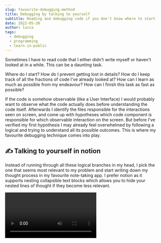 ```yaml
---
slug: favourite-debugging-method
title: Debugging by talking to yourself
subtitle: Reading and debugging code if you don't know where to start
date: 2022-05-30
author: lucca
tags:
  - debugging
  - programming
  - learn-in-public
---
```


Sometimes I have to read code that I either didn't write myself or haven't looked at in a while.
This can be a daunting task.

Where do I start?
How do I prevent getting lost in details?
How do I keep track of all the fractions of code I've already looked at?
How can I learn as much as possible from my endeavour?
How can I finish this task as fast as possible?

If the code is somehow observable (like a User Interface) I would probably want to observe what the code actually does before understanding the code itself.
Afterwards I identify the files responsible for the interactions seen on screen,
and come up with hypotheses which code component is responsible for which observable interaction on the screen.
But before I've verified my first hypothesis I may already feel overwhelmed by following a logical and trying to understand all its possible outcomes.
This is where my favourite debugging technique comes into play.

## ✍️ Talking to yourself in notion

Instead of running through all these logical branches in my head,
I pick the one that seems most relevant to my problem and start writing down my thought process in my favourite note-taking app.
I prefer notion as it supports nesting collapsible text blocks which allows you to hide your nested lines of thought if they become less relevant.

<Video src="https://cleanshot-cloud-fra.accelerator.net/media/23887/SUOpfagq1hyqBB2PDHb7ApzG7vw7TGQRMDmvZ0MS.mp4"/>

I start with a question and try to answer it by following my line of thought.
Then I move through the code line by line and write down what it does and how it affects what I see on the screen.
In this example I wanted to find out: *"what happens if I click the publish button when creating a new article?"* inside the <Link url={"https://react-ts-redux-realworld-example-app.netlify.app/#/editor"}>React RealWorld App</Link> <Link url={"https://github.com/angelguzmaning/ts-redux-react-realworld-example-app"}>(GitHub)</Link>

If this process brings up new questions, I write them down and try to answer them in a collapsible text block.
Sometimes I decide to postpone answering a question.
Then I mark this question with a "🤔" emoji, so I don't forget that I haven't answered it yet.
In this example I asked myself the question: *"Why do we set state.submitting flag to true . Which part of the app code reacts to this state? "*
I assumed this flag could trigger something relevant in the code, but it turned out it only disables the editor form.

Occasionally I skip following a line of thought and make assumptions about how the code works to progress faster. To make sure I don't forget what I skipped, I mark it with a "🙈" emoji.
In my example I assumed that `<ArticleEditor disabled={true} .../>` will disable the whole form inside `ArticleEditor`. Because this is not relevant for my problem at hand I can safely ignore it until it becomes relevant.

You may think this is a time-wasting process. Why not go through this in my head instead?
It may be true that it takes a bit longer to write down your thoughts, but it has some undeniable benefits over "keeping everything in my head"
* If I get distracted I still know where to continue
* By writing down what I've done, I always have a record of the approaches I've used to solve the underlying problem.
* I see which part of he code I may have only checked superficially, and I can come back to if it becomes relevant.
* You also know which questions you haven't answered yet. Did you make some hypothesis but never verified them and based your whole debugging process on it?

In the end there is no silver bullet, and I don't find this approach particularly helpful if the task at hand is manageable in size.
But when I feel overwhelmed by a Task this is my go-to approach to eat the elephant with small bites 🐘


